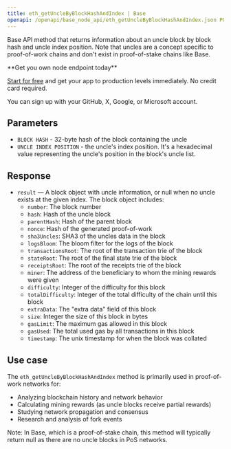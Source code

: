 ---
title: eth_getUncleByBlockHashAndIndex | Base
openapi: /openapi/base_node_api/eth_getUncleByBlockHashAndIndex.json POST /2fc1de7f08c0465f6a28e3c355e0cb14
---

Base API method that returns information about an uncle block by block hash and uncle index position. Note that uncles are a concept specific to proof-of-work chains and don't exist in proof-of-stake chains like Base.

<Check>
**Get you own node endpoint today**

[Start for free](https://console.chainstack.com/) and get your app to production levels immediately. No credit card required.

You can sign up with your GitHub, X, Google, or Microsoft account.
</Check>


## Parameters

* `BLOCK HASH` - 32-byte hash of the block containing the uncle
* `UNCLE INDEX POSITION` - the uncle's index position. It's a hexadecimal value representing the uncle's position in the block's uncle list.

## Response

* `result` — A block object with uncle information, or null when no uncle exists at the given index. The block object includes:
  + `number`: The block number
  + `hash`: Hash of the uncle block
  + `parentHash`: Hash of the parent block
  + `nonce`: Hash of the generated proof-of-work
  + `sha3Uncles`: SHA3 of the uncles data in the block
  + `logsBloom`: The bloom filter for the logs of the block
  + `transactionsRoot`: The root of the transaction trie of the block
  + `stateRoot`: The root of the final state trie of the block
  + `receiptsRoot`: The root of the receipts trie of the block
  + `miner`: The address of the beneficiary to whom the mining rewards were given
  + `difficulty`: Integer of the difficulty for this block
  + `totalDifficulty`: Integer of the total difficulty of the chain until this block
  + `extraData`: The "extra data" field of this block
  + `size`: Integer the size of this block in bytes
  + `gasLimit`: The maximum gas allowed in this block
  + `gasUsed`: The total used gas by all transactions in this block
  + `timestamp`: The unix timestamp for when the block was collated

## Use case

The `eth_getUncleByBlockHashAndIndex` method is primarily used in proof-of-work networks for:

* Analyzing blockchain history and network behavior
* Calculating mining rewards (as uncle blocks receive partial rewards)
* Studying network propagation and consensus
* Research and analysis of fork events

Note: In Base, which is a proof-of-stake chain, this method will typically return null as there are no uncle blocks in PoS networks.
